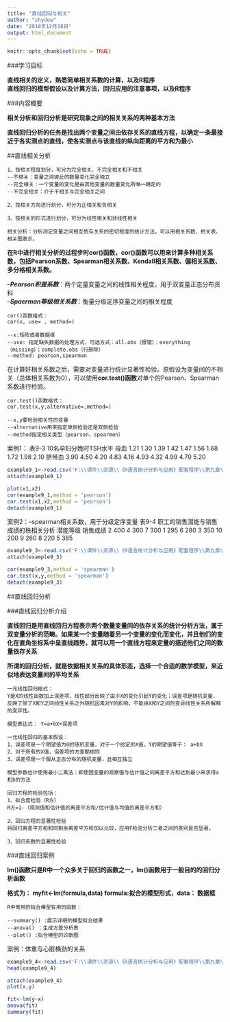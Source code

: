 ```yaml
---
title: "直线回归与相关"
author: "shydow"
date: "2018年12月18日"
output: html_document
---
```


```r
knitr::opts_chunk$set(echo = TRUE)
```

###学习目标

**直线相关的定义，熟悉简单相关系数的计算，以及R程序**  
**直线回归的模型假设以及计算方法，回归应用的注意事项，以及R程序**  

###内容概要

**相关分析和回归分析是研究现象之间的相关关系的两种基本方法**  
  
**直线回归分析的任务是找出两个变量之间由依存关系的直线方程，以确定一条最接近于各实测点的直线，使各实测点与该直线的纵向距离的平方和为最小**  

##直线相关分析

    1、按相关程度划分，可分为完全相关、不完全相关和不相关
    --不相关：变量之间彼此的数量变化完全独立
    --完全相关：一个变量的变化是由其他变量的数量变化所唯一确定的
    --不完全相关：介于不相关与完全相关之间
    
    2、按相关方向进行划分，可分为正相关和负相关
    
    3、按相关的形式进行划分，可分为线性相关和非线性相关
    
    相关分析：分析测定变量之间相互依存关系的密切程度的统计方法，可以用相关系数、相关表、相关图表示。
    

**在R中进行相关分析的过程步时cor()函数，cor()函数可以用来计算多种相关系数，包括Pearson系数、Spearman相关系数、Kendall相关系数、偏相关系数、多分格相关系数。**

--***Pearson积差系数***：两个定量变量之间的线性相关程度，用于双变量正态分布资料  
--***Spaerman等级相关系数***：衡量分级定序变量之间的相关程度

    cor()函数格式：
    cor(x, use= , method=)
    
    --x:矩阵或者数据框
    --use: 指定缺失数据的处理方式，可选方式：all.obs（报错）；everything（missing）；complete.obs（行删除）
    --method: pearson,spearman

    
在计算好相关系数之后，需要对变量进行统计显著性检验。原假设为变量间的不相关（总体相关系数为0），可以使用**cor.test()函数**对单个的Pearson、Spearman系数进行检验。

    cor.test()函数格式：
    cor.test(x,y,alternative=,method=)
    
    --x,y要检验相关性的变量
    --alternative用来指定单侧检验还是双侧检验
    --method指定相关类型（pearson，spearmen）

  
案例1：
    表9-3       10名孕妇分娩时TSH水平
    母血    1.21 1.30 1.39 1.42 1.47 1.56 1.68 1.72 1.98 2.10
    脐带血  3.90 4.50 4.20 4.83 4.16 4.93 4.32 4.99 4.70 5.20
    
```r
example9_1<-read.csv('F:\\课件\\资源\\《R语言统计分析与应用》配套程序\\第九章\\example9_1.csv',header=TRUE)
attach(example9_1)

plot(x1,x2)
cor(example9_1,method = 'pearson')
cor.test(x1,x2,method = 'pearson')
detach(example9_1)
```
    
    
案例2：--spearman相关系数，用于分级定序变量
    表9-4            职工的销售潜能与销售成绩的秩相关分析
    潜能等级                  销售成绩
    2                            400
    4                            360
    7                            300
    1                            295
    6                            280
    3                            350
    10                           200
    9                            260
    8                            220
    5                            385
    
```r
example9_3<-read.csv('F:\\课件\\资源\\《R语言统计分析与应用》配套程序\\第九章\\example9_3.csv',header=TRUE)
attach(example9_3)

cor(example9_3,method = 'spearman')
cor.test(x,y,method = 'spearman')
detach(example9_3)
```
    
    
    
##直线回归分析

###直线回归分析介绍

**直线回归是用直线回归方程表示两个数量变量间的依存关系的统计分析方法，属于双变量分析的范畴。如果某一个变量随着另一个变量的变化而变化，并且他们的变化在直角坐标系中呈直线趋势，就可以用一个直线方程来定量的描述他们之间的数量依存关系**  

**所谓的回归分析，就是依据相关关系的具体形态，选择一个合适的数学模型，来近似地表达变量间的平均关系**  

    一元线性回归格式：
    Y是X的线性函数加上误差项，线性部分反映了由于X的变化引起Y的变化；误差项是随机变量，反映了除了X和Y之间线性关系之外随机因素对Y的影响，不能由X和Y之间的变异线性关系所解释的变异性。
    
    模型表达式： Y=a+bX+误差项
    
    一元线性回归的基本假设：
    1、误差项是一个期望值为0的随机变量，对于一个给定的X值，Y的期望值等于： a+bX
    2、对于所有的X值，误差项的方差都相同
    3、误差项是一个服从正态分布的随机变量，且相互独立
    
    模型参数估计使用最小二乘法：即使因变量的观察值与估计值之间离差平方和达到最小来求得a和b的方法
    
    回归方程的检验包括：
    1、拟合度检验（R方）
    R方=1-（观测值和估计值的离差平方和/估计值与均值的离差平方和）
    
    2、回归方程的显著性检验
    将回归离差平方和和同剩余离差平方和加以比较，应用F检验分析二者之间的差别是否显著。
    
    3、回归系数的显著性检验
    

###直线回归案例

**lm()函数只是R中一个众多关于回归的函数之一，lm()函数用于一般目的的回归分析函数**  

**格式为： myfit<-lm(formula,data)   formula:拟合的模型形式，data： 数据框 **

    R中常用的拟合模型有用的函数：
    
    --summary() :展示详细的模型拟合结果
    --anova() ：生成方差分析表
    --plot() :拟合模型的诊断图


案例：体重与心脏横劲的关系  

```r
example9_4<-read.csv('F:\\课件\\资源\\《R语言统计分析与应用》配套程序\\第九章\\example9_4.csv',header=TRUE)
head(example9_4)

attach(example9_4)
plot(x,y)

fit<-lm(y~x)
anova(fit)
summary(fit)

```
    


    
